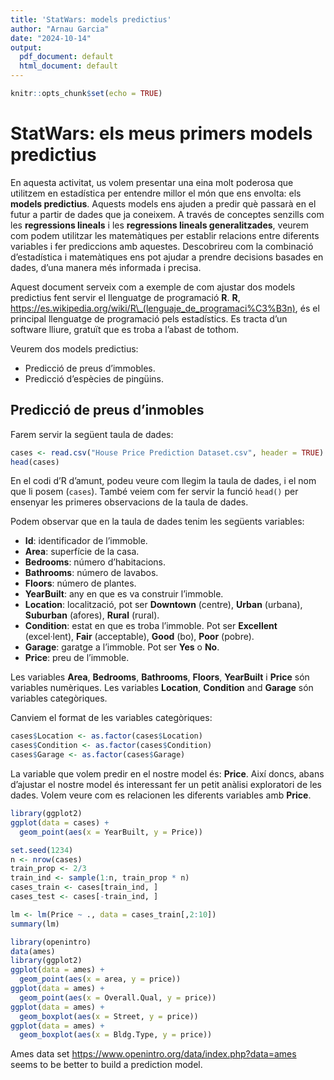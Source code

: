 ```yaml
---
title: 'StatWars: models predictius'
author: "Arnau Garcia"
date: "2024-10-14"
output:
  pdf_document: default
  html_document: default
---
```


```r
knitr::opts_chunk$set(echo = TRUE)
```

# StatWars: els meus primers models predictius

En aquesta activitat, us volem presentar una eina molt poderosa que utilitzem en estadística per entendre millor el món que ens envolta: els **models predictius**. Aquests models ens ajuden a predir què passarà en el futur a partir de dades que ja coneixem. A través de conceptes senzills com les **regressions lineals** i les **regressions lineals generalitzades**, veurem com podem utilitzar les matemàtiques per establir relacions entre diferents variables i fer prediccions amb aquestes. Descobrireu com la combinació d'estadística i matemàtiques ens pot ajudar a prendre decisions basades en dades, d'una manera més informada i precisa.

Aquest document serveix com a exemple de com ajustar dos models predictius fent servir el llenguatge de programació **R**. **R**, <https://es.wikipedia.org/wiki/R\_(lenguaje_de_programaci%C3%B3n)>, és el principal llenguatge de programació pels estadístics. Es tracta d'un software lliure, gratuït que es troba a l'abast de tothom.

Veurem dos models predictius:

- Predicció de preus d'immobles. 
- Predicció d'espècies de pingüins.

## Predicció de preus d'inmobles

Farem servir la següent taula de dades:

```r
cases <- read.csv("House Price Prediction Dataset.csv", header = TRUE)
head(cases)
```

En el codi d'R d'amunt, podeu veure com llegim la taula de dades, i el nom que li posem (`cases`). També veiem com fer servir la funció `head()` per ensenyar les primeres observacions de la taula de dades.

Podem observar que en la taula de dades tenim les següents variables:

- **Id**: identificador de l'immoble.
- **Area**: superfície de la casa.
- **Bedrooms**: número d'habitacions.
- **Bathrooms**: número de lavabos.
- **Floors**: número de plantes.
- **YearBuilt**: any en que es va construir l'immoble.
- **Location**: localització, pot ser **Downtown** (centre), **Urban** (urbana), **Suburban** (afores), **Rural** (rural).
- **Condition**: estat en que es troba l'immoble. Pot ser **Excellent** (excel·lent), **Fair** (acceptable), **Good** (bo), **Poor** (pobre).
- **Garage**: garatge a l'immoble. Pot ser **Yes** o **No**.
- **Price**: preu de l'immoble.

Les variables **Area**, **Bedrooms**, **Bathrooms**, **Floors**, **YearBuilt** i **Price** són variables numèriques. Les variables **Location**, **Condition** and **Garage** són variables categòriques. 

Canviem el format de les variables categòriques:

```r
cases$Location <- as.factor(cases$Location)
cases$Condition <- as.factor(cases$Condition)
cases$Garage <- as.factor(cases$Garage)
```

La variable que volem predir en el nostre model és: **Price**. Així doncs, abans d'ajustar el nostre model és interessant fer un petit anàlisi exploratori de les dades. Volem veure com es relacionen les diferents variables amb **Price**.

```r
library(ggplot2)
ggplot(data = cases) +
  geom_point(aes(x = YearBuilt, y = Price))
```

```r
set.seed(1234)
n <- nrow(cases)
train_prop <- 2/3
train_ind <- sample(1:n, train_prop * n)
cases_train <- cases[train_ind, ]
cases_test <- cases[-train_ind, ]
```

```r
lm <- lm(Price ~ ., data = cases_train[,2:10])
summary(lm)
```

```r
library(openintro)
data(ames)
library(ggplot2)
ggplot(data = ames) +
  geom_point(aes(x = area, y = price))
ggplot(data = ames) +
  geom_point(aes(x = Overall.Qual, y = price))
ggplot(data = ames) +
  geom_boxplot(aes(x = Street, y = price))
ggplot(data = ames) +
  geom_boxplot(aes(x = Bldg.Type, y = price))
```

Ames data set <https://www.openintro.org/data/index.php?data=ames> seems to be better to build a prediction model.
